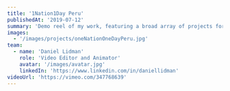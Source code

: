 ---
title: '1Nation1Day Peru'
publishedAt: '2019-07-12'
summary: 'Demo reel of my work, featuring a broad array of projects for dDevelopment of a flexible and highly customizable design system using Next.js for front-end and Figma for design collaboration.'
images:
  - '/images/projects/oneNationOneDayPeru.jpg'
team:
  - name: 'Daniel Lidman'
    role: 'Video Editor and Animator'
    avatar: '/images/avatar.jpg'
    linkedIn: 'https://www.linkedin.com/in/daniellidman'
videoUrl: 'https://vimeo.com/347768639'
---
